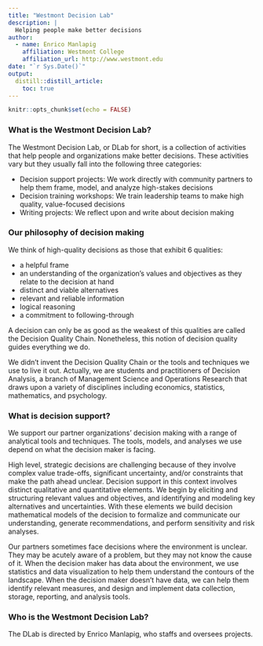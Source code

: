 ```yaml
---
title: "Westmont Decision Lab"
description: |
  Helping people make better decisions
author:
  - name: Enrico Manlapig
    affiliation: Westmont College
    affiliation_url: http://www.westmont.edu
date: "`r Sys.Date()`"
output: 
  distill::distill_article:
    toc: true
---
```


```r
knitr::opts_chunk$set(echo = FALSE)
```

### What is the Westmont Decision Lab?

The Westmont Decision Lab, or DLab for short, is a collection of activities that help people and organizations make better decisions.  These activities vary but they usually fall into the following three categories:

* Decision support projects: We work directly with community partners to help them frame, model, and analyze high-stakes decisions
* Decision training workshops: We train leadership teams to make high quality, value-focused decisions
* Writing projects: We reflect upon and write about decision making


### Our philosophy of decision making

We think of high-quality decisions as those that exhibit 6 qualities:

*	a helpful frame
*	an understanding of the organization’s values and objectives as they relate to the decision at hand
*	distinct and viable alternatives 
*	relevant and reliable information 
*	logical reasoning 
*	a commitment to following-through

A decision can only be as good as the weakest of this qualities are called the Decision Quality Chain.  Nonetheless, this notion of decision quality guides everything we do.

We didn't invent the Decision Quality Chain or the tools and techniques we use to live it out. Actually, we are students and practitioners of Decision Analysis, a branch of Management Science and Operations Research that draws upon a variety of disciplines including economics, statistics, mathematics, and psychology.


### What is decision support?

We support our partner organizations' decision making with a range of analytical tools and techniques. The tools, models, and analyses we use depend on what the decision maker is facing.  

High level, strategic decisions are challenging because of they involve complex value trade-offs, significant uncertainty, and/or constraints that make the path ahead unclear. Decision support in this context involves distinct qualitative and quantitative elements.   We begin by eliciting and structuring relevant  values and objectives, and identifying and modeling key alternatives and uncertainties.  With these elements we build decision mathematical models of the decision to formalize and communicate our understanding,  generate recommendations, and perform sensitivity and risk analyses.  


Our partners sometimes face decisions where the environment is unclear.  They may be acutely aware of a problem, but they may not know the cause of it.  When the decision maker has data about the environment, we use statistics and data visualization to help them understand the contours of the landscape.  When the decision maker doesn't have data, we can help them identify relevant measures, and design and implement data collection, storage, reporting, and analysis tools.








### Who is the Westmont Decision Lab?

The DLab is directed by Enrico Manlapig, who staffs and oversees projects.